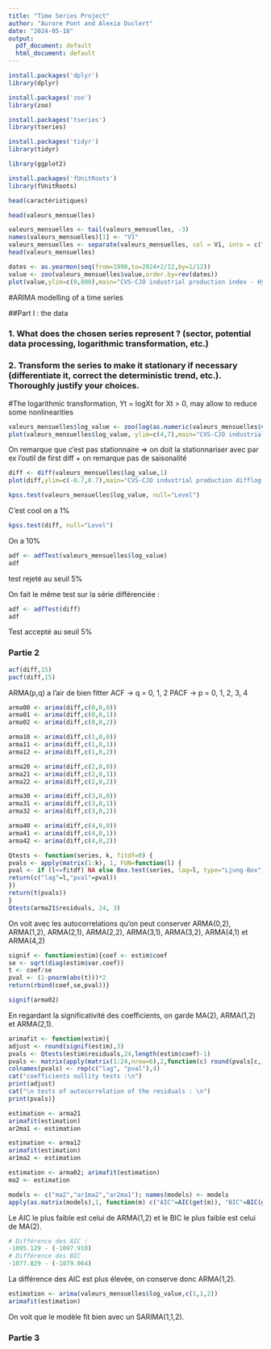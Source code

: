 ```yaml
---
title: "Time Series Project"
author: "Aurore Pont and Alexia Duclert"
date: "2024-05-18"
output:
  pdf_document: default
  html_document: default
---
```

```r
install.packages('dplyr')
library(dplyr)

install.packages('zoo')
library(zoo)

install.packages('tseries')
library(tseries)

install.packages('tidyr')
library(tidyr)

library(ggplot2)

install.packages('fUnitRoots')
library(fUnitRoots)

```

```r
head(caractéristiques)
```

```r
head(valeurs_mensuelles)
```

```r
valeurs_mensuelles <- tail(valeurs_mensuelles, -3)
names(valeurs_mensuelles)[1] <- "V1"  
valeurs_mensuelles <- separate(valeurs_mensuelles, col = V1, into = c("date", "value", "characteristic"), sep = ";")
head(valeurs_mensuelles)
```


```r

dates <- as.yearmon(seq(from=1990,to=2024+2/12,by=1/12))
value <- zoo(valeurs_mensuelles$value,order.by=rev(dates))
plot(value,ylim=c(0,800),main="CVS-CJO industrial production index - Hydrocarbon extraction")

```

#ARIMA modelling of a time series

##Part I : the data

### 1. What does the chosen series represent ? (sector, potential data processing, logarithmic transformation, etc.)


### 2. Transform the series to make it stationary if necessary (differentiate it, correct the deterministic trend, etc.). Thoroughly justify your choices.


#The logarithmic transformation, Yt = logXt for Xt > 0, may allow to reduce some nonlinearities

```r
valeurs_mensuelles$log_value <- zoo(log(as.numeric(valeurs_mensuelles$value)),order.by=rev(dates))
plot(valeurs_mensuelles$log_value, ylim=c(4,7),main="CVS-CJO industrial production log(index) - Hydrocarbon extraction")

```
On remarque que c'est pas stationnaire => on doit la stationnariser avec par ex l'outil de first diff + on remarque pas de saisonalité

```r
diff <- diff(valeurs_mensuelles$log_value,1)
plot(diff,ylim=c(-0.7,0.7),main="CVS-CJO industrial production difflog(index) - Hydrocarbon extraction")

```
```r
kpss.test(valeurs_mensuelles$log_value, null="Level")
```
C'est cool on a 1%

```r
kpss.test(diff, null="Level")
```
On a 10%


```r
adf <- adfTest(valeurs_mensuelles$log_value)
adf
```
test rejeté au seuil 5%


On fait le même test sur la série différenciée :
```r
adf <- adfTest(diff)
adf
```
Test accepté au seuil 5%


### Partie 2

```r
acf(diff,15)
pacf(diff,15)
```
ARMA(p,q) a l'air de bien fitter
ACF -> q = 0, 1, 2
PACF -> p = 0, 1, 2, 3, 4

```r
arma00 <- arima(diff,c(0,0,0))
arma01 <- arima(diff,c(0,0,1))
arma02 <- arima(diff,c(0,0,2))

arma10 <- arima(diff,c(1,0,0))
arma11 <- arima(diff,c(1,0,1))
arma12 <- arima(diff,c(1,0,2))

arma20 <- arima(diff,c(2,0,0))
arma21 <- arima(diff,c(2,0,1))
arma22 <- arima(diff,c(2,0,2))

arma30 <- arima(diff,c(3,0,0))
arma31 <- arima(diff,c(3,0,1))
arma32 <- arima(diff,c(3,0,2))

arma40 <- arima(diff,c(4,0,0))
arma41 <- arima(diff,c(4,0,1))
arma42 <- arima(diff,c(4,0,2))
```


```r
Qtests <- function(series, k, fitdf=0) {
pvals <- apply(matrix(1:k), 1, FUN=function(l) {
pval <- if (l<=fitdf) NA else Box.test(series, lag=l, type="Ljung-Box", fitdf=fitdf)$p.value
return(c("lag"=l,"pval"=pval))
})
return(t(pvals))
}
Qtests(arma21$residuals, 24, 3)
```
On voit avec les autocorrelations qu'on peut conserver ARMA(0,2), ARMA(1,2), ARMA(2,1), ARMA(2,2), ARMA(3,1), ARMA(3,2), ARMA(4,1) et ARMA(4,2)
```r
signif <- function(estim){coef <- estim$coef
se <- sqrt(diag(estim$var.coef))
t <- coef/se
pval <- (1-pnorm(abs(t)))*2
return(rbind(coef,se,pval))}

signif(arma02)
```

En regardant la significativité des coefficients, on garde MA(2), ARMA(1,2) et ARMA(2,1).


```r
arimafit <- function(estim){
adjust <- round(signif(estim),3)
pvals <- Qtests(estim$residuals,24,length(estim$coef)-1)
pvals <- matrix(apply(matrix(1:24,nrow=6),2,function(c) round(pvals[c,],3)),nrow=6)
colnames(pvals) <- rep(c("lag", "pval"),4)
cat("coefficients nullity tests :\n")
print(adjust)
cat("\n tests of autocorrelation of the residuals : \n")
print(pvals)}
```


```r
estimation <- arma21
arimafit(estimation)
ar2ma1 <- estimation
```
```r
estimation <- arma12
arimafit(estimation)
ar1ma2 <- estimation
```

```r
estimation <- arma02; arimafit(estimation)
ma2 <- estimation
```

```r
models <- c("ma2","ar1ma2","ar2ma1"); names(models) <- models
apply(as.matrix(models),1, function(m) c("AIC"=AIC(get(m)), "BIC"=BIC(get(m))))
```
Le AIC le plus faible est celui de ARMA(1,2) et le BIC le plus faible est celui de MA(2).
```r
# Différence des AIC :
-1095.129 - (-1097.910)
# Différence des BIC
-1077.829 - (-1079.064)
```
La différence des AIC est plus élevée, on conserve donc ARMA(1,2).


```r
estimation <- arima(valeurs_mensuelles$log_value,c(1,1,2))
arimafit(estimation)
```
On voit que le modèle fit bien avec un SARIMA(1,1,2).


### Partie 3



